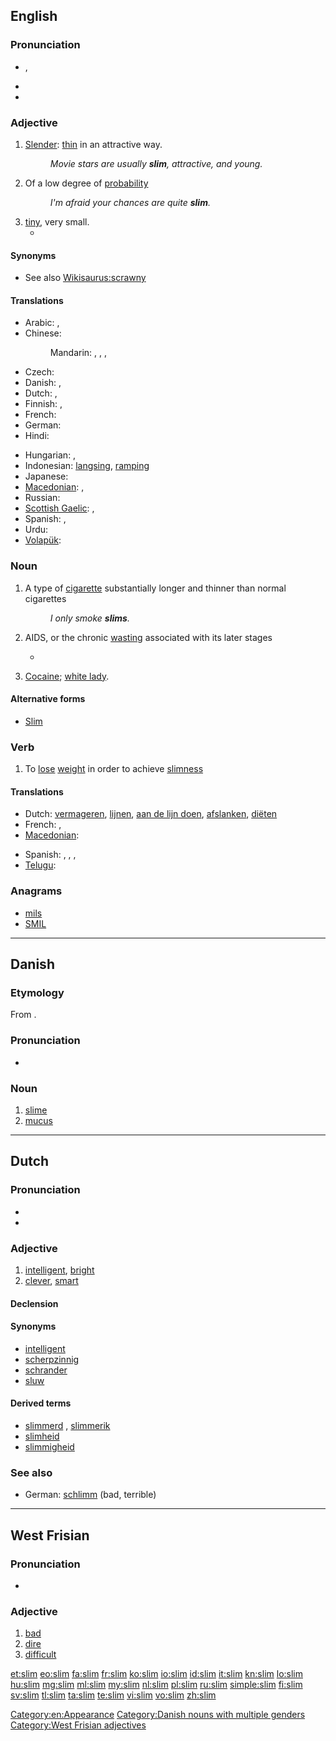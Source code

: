 {{also|slím}}
==English==

===Pronunciation===
* {{IPA|/ˈslɪm/}}, {{SAMPA|/"slIm/}}
* {{audio|en-us-slim.ogg|Audio (US)}}
* {{rhymes|ɪm}}

===Adjective===
{{en-adj|slimm|er}}

# {{context|of a person}} [[slender|Slender]]: [[thin]] in an attractive way.
#: ''Movie stars are usually '''slim''', attractive, and young.''
# Of a low degree of [[probability]]
#: ''I'm afraid your chances are quite '''slim'''.''
# [[tiny]], very small.
#* {{quote-news
|year=2011
|date=January 15
|author=Saj Chowdhury
|title=Man City 4 - 3 Wolves
|work=BBC
|url=http://news.bbc.co.uk/sport2/hi/football/eng_prem/9357962.stm
|page=
|passage=Wolves' debatable third in the last 10 minutes, with the ball only crossing the line by the '''slimmest''' of margins if at all, ensured a cracking finale, although City would have been left aggrieved had they let the win slip. }}

====Synonyms====
* See also [[Wikisaurus:scrawny]]

====Translations====
{{trans-top|slender}}
* Arabic: {{t|ar|نحيل|tr=naḥīl|sc=Arab}}, {{t|ar|نحيف|tr=naḥīf|sc=Arab}}
* Chinese:
*: Mandarin: {{t|zh|苗條|sc=Hani}}, {{t|zh|苗条|tr=miáotiáo|sc=Hani}}, {{t|zh|纖細|sc=Hani}}, {{t|zh|纤细|tr=xiānxì|sc=Hani}}
* Czech: {{t-|cs|štíhlý|m}}
* Danish: {{t|da|slank}}, {{t|da|tynd}}
* Dutch: {{t+|nl|slank}}, {{t+|nl|dun}}
* Finnish: {{t-|fi|hoikka}}, {{t+|fi|laiha}}
* French: {{t+|fr|mince}}
* German: {{t+|de|schlank}}
* Hindi: {{t+|hi|पतला|tr=patlā|xs=Hindi}}
{{trans-mid}}
* Hungarian: {{t|hu|karcsú}}, {{t|hu|vékony}}
* Indonesian: [[langsing]], [[ramping]]
* Japanese: {{t|ja|ほっそり|tr=hossori-shita|alt=ほっそりした|sc=Jpan}}
* [[Macedonian]]: {{t-|mk|слаб|m|tr=slab}},  {{t-|mk|тенок|m|tr=ténok}}
* Russian: {{t|ru|стройный|tr=strójnyj}}
* [[Scottish Gaelic]]: {{t-|gd|caol|xs=Scottish Gaelic}},  {{t-|gd|seang|xs=Scottish Gaelic}}
* Spanish: {{t+|es|flaco}}, {{t+|es|delgado}}
* Urdu: {{t|ur|پتلا|tr=patlā|sc=ur-Arab}}
* [[Volapük]]: {{t|vo|lunedik}}
{{trans-bottom}}

===Noun===
{{en-noun}}

# A type of [[cigarette]] substantially longer and thinner than normal cigarettes
#: ''I only smoke '''slims'''.''
# {{East Africa}} AIDS, or the chronic [[wasting]] associated with its later stages
#* {{quote-book|2003|Charled F. Gilks|editors=David A. Warrell et al.|chapter=HIV in the Developing World|Oxford Textbook of Medicine|edition=4th ed.|volume=Volume 1|url=http://books.google.com/books?id=o35zXS3B_TUC|isbn=0198570147|page=446
|passage=As in the West, only about 50 per cent of patients with '''slim''' fully investigated will have a putative pathogen identified.}}
# {{slang|uncountable}} [[cocaine|Cocaine]]; [[white lady]].

====Alternative forms====
* {{sense|AIDS}} [[Slim]]

===Verb===
{{en-verb|slims|slimming|slimmed|slimmed}}

# To [[lose]] [[weight]] in order to achieve [[slimness]]

====Translations====
{{trans-top|lose weight}}
* Dutch: [[vermageren]], [[lijnen]], [[aan de lijn doen]], [[afslanken]], [[diëten]]
* French: {{t+|fr|maigrir}}, {{t+|fr|mincir}}
* [[Macedonian]]: {{t|mk|слабее|tr=slábee}}
{{trans-mid}}
* Spanish: {{t-|es|adelgazarse}},  {{t-|es|enflaquecer}},  {{t|es|enflaquecerse}},  {{t-|es|enflacar}}
* [[Telugu]]: {{t|te|సన్నబడు|tr=sannabadu|sc=Telu}}
{{trans-bottom}}

===Anagrams===
* [[mils#English|mils]]
* [[SMIL#English|SMIL]]

[[Category:en:Appearance]]

----

==Danish==

===Etymology===
From {{etyl|non|da}} {{term|slím||slime|lang=non}}.

===Pronunciation===
* {{IPA|/sliːm/|[sliːˀm]|lang=da}}

===Noun===
{{head|da|noun|g=c|g2=n|singular definite|slimen|or|slimet|uncountable}}

# [[slime]]
# [[mucus]]

[[Category:Danish nouns with multiple genders]]

----

==Dutch==

===Pronunciation===
* {{rhymes|ɪm|lang=nl}}
* {{audio|Nl-slim.ogg|audio}}

===Adjective===
{{nl-adj|slimmer}}

# [[intelligent]], [[bright]]
# [[clever]], [[smart]]

====Declension====
{{nl-decl-adj|slimme}}

====Synonyms====
* [[intelligent]]
* [[scherpzinnig]]
* [[schrander]]
* [[sluw]]

====Derived terms====
* [[slimmerd]] {{m}}, [[slimmerik]] {{m}}
* [[slimheid]]
* [[slimmigheid]]

===See also===
* German: [[schlimm]] (bad, terrible)

----

==West Frisian==

===Pronunciation===

* {{IPA|/slɪm/|lang=fy}}

===Adjective===
{{head|fy|adjective}}

# [[bad]]
# [[dire]]
# [[difficult]]

[[Category:West Frisian adjectives]]

[[et:slim]]
[[eo:slim]]
[[fa:slim]]
[[fr:slim]]
[[ko:slim]]
[[io:slim]]
[[id:slim]]
[[it:slim]]
[[kn:slim]]
[[lo:slim]]
[[hu:slim]]
[[mg:slim]]
[[ml:slim]]
[[my:slim]]
[[nl:slim]]
[[pl:slim]]
[[ru:slim]]
[[simple:slim]]
[[fi:slim]]
[[sv:slim]]
[[tl:slim]]
[[ta:slim]]
[[te:slim]]
[[vi:slim]]
[[vo:slim]]
[[zh:slim]]